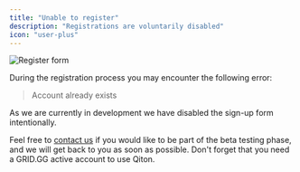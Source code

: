```yaml
---
title: "Unable to register"
description: "Registrations are voluntarily disabled"
icon: "user-plus"
---
```


<Frame>
    <img
        src="./images/register/form.png"
        alt="Register form"
        className="h-96"
    />
</Frame>

During the registration process you may encounter the following error:
> Account already exists

As we are currently in development we have disabled the sign-up form intentionally.

Feel free to [contact us](/miscellaneous/pricing#getting-started) if you would like to be part of the beta testing phase,
and we will get back to you as soon as possible.
Don't forget that you need a GRID.GG active account to use Qiton.
